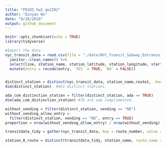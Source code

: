 ```yaml
---
title: "P8105_hw2_qw2282"
author: "Qinyao Wu"
date: "9/28/2018"
output: github_document
---
```


```r
knitr::opts_chunk$set(echo = TRUE)
library(tidyverse)
```

```r
#Import the data
nyc_transit_data = read.csv(file = "./data/NYC_Transit_Subway_Entrance_And_Exit_Data.csv") %>%
  janitor::clean_names() %>% 
  select(line, station_name, station_latitude, station_longitude, starts_with("route"), entry, vending, entrance_type, starts_with("ada")) %>% 
  mutate(entry = recode(entry, `YES` = TRUE, `NO` = FALSE)) 


distinct_station = distinct(nyc_transit_data, station_name,route1, .keep_all = TRUE)
dim(distinct_station)  #451 distinct stations.

ada_com_distinction_station = filter(distinct_station, ada == TRUE)
dim(ada_com_distinction_station) #76 are ada complimented. 

without_vending = filter(distinct_station, vending == "NO")
without_vending_allow_entry = 
  filter(distinct_station, vending == "NO", entry == TRUE)
proportion = nrow(without_vending_allow_entry) / nrow(without_vending) #55.6%

transitdata_tidy = gather(nyc_transit_data, key = route_number, value = route_name, route1 : route11)

station_A_route = distinct(transitdata_tidy, station_name, route_name = "A", .keep_all = TRUE)

  



```

